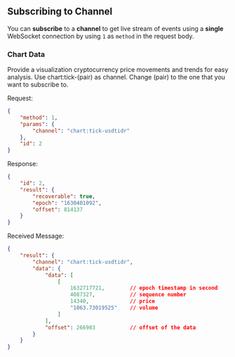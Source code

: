 ## Subscribing to Channel

You can **subscribe** to a **channel** to get live stream of events using a **single** WebSocket connection by using `1` as `method` in the request body.

### Chart Data

Provide a visualization cryptocurrency price movements and trends for easy analysis. Use chart:tick-(pair) as channel. Change (pair) to the one that you want to subscribe to.

Request:

```json
{
    "method": 1,
    "params": {
        "channel": "chart:tick-usdtidr"
    },
    "id": 2
}
```

Response:

```json
{
    "id": 2,
    "result": {
        "recoverable": true,
        "epoch": "1630401092",
        "offset": 814137
    }
}
```

Received Message:

```json
{
    "result": {
        "channel": "chart:tick-usdtidr",
        "data": {
            "data": [
                [
                    1632717721,        // epoch timestamp in second
                    4087327,           // sequence number
                    14340,             // price
                    "1063.73019525"    // volume
                ]
            ],
            "offset": 266983           // offset of the data
        }
    }
}
```
